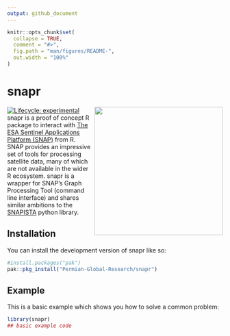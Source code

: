 ```yaml
---
output: github_document
---
```


<!-- README.md is generated from README.Rmd. Please edit that file -->

```r
knitr::opts_chunk$set(
  collapse = TRUE,
  comment = "#>",
  fig.path = "man/figures/README-",
  out.width = "100%"
)
```

# snapr

<img src="man/figures/snapr-hex.png"  align="right" height="300" style="float:right; height:300px;">


<!-- badges: start -->
[![Lifecycle: experimental](https://img.shields.io/badge/lifecycle-experimental-orange.svg)](https://lifecycle.r-lib.org/articles/stages.html#experimental)
<!-- badges: end -->
snapr is a proof of concept R package to interact with [The ESA Sentinel
Applications Platform (SNAP)](https://step.esa.int/main/toolboxes/snap/)
from R. SNAP provides an impressive set of tools for processing
satellite data, many of which are not available in the wider R
ecosystem. snapr is a wrapper for SNAP’s Graph Processing Tool (command line
interface) and shares similar ambitions to the
[SNAPISTA](https://github.com/snap-contrib/snapista) python library.


## Installation


You can install the development version of snapr like so:

``` r
#install.packages("pak")
pak::pkg_install("Permian-Global-Research/snapr")
```

## Example

This is a basic example which shows you how to solve a common problem:

```r
library(snapr)
## basic example code
```


